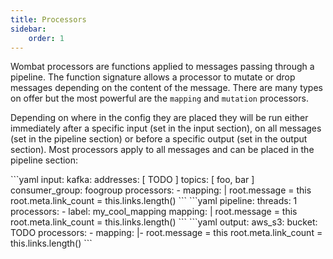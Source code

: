 ```yaml
---
title: Processors
sidebar:
    order: 1
---
```

Wombat processors are functions applied to messages passing through a pipeline. The function signature allows a
processor to mutate or drop messages depending on the content of the message. There are many types on offer but the most
powerful are the `mapping` and `mutation` processors.

Depending on where in the config they are placed they will be run either immediately
after a specific input (set in the input section), on all messages (set in the pipeline section) or before a specific
output (set in the output section). Most processors apply to all messages and can be placed in the pipeline section:

<Tabs>
    <TabItem label="Input Processors">
        ```yaml
        input:
        kafka:
        addresses: [ TODO ]
        topics: [ foo, bar ]
        consumer_group: foogroup
        processors:
        - mapping: |
        root.message = this
        root.meta.link_count = this.links.length()
        ```
    </TabItem>
    <TabItem label="Pipeline Processors">
        ```yaml
        pipeline:
        threads: 1
        processors:
        - label: my_cool_mapping
        mapping: |
        root.message = this
        root.meta.link_count = this.links.length()
        ```
    </TabItem>
    <TabItem label="Output Processors">
        ```yaml
        output:
        aws_s3:
        bucket: TODO
        processors:
        - mapping: |-
        root.message = this
        root.meta.link_count = this.links.length()
        ```
    </TabItem>
</Tabs>